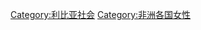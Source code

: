 {{commonscat|Women of Libya}}

[[Category:利比亚社会|Category:利比亚社会]]
[[Category:非洲各国女性|Category:非洲各国女性]]